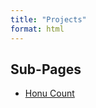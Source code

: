 ```yaml
---
title: "Projects"
format: html
---
```


##  Sub-Pages
-   [Honu Count](https://pifsc-protected-species-division.github.io/MTBAP-Landing-Page/content/HonuCount.html)